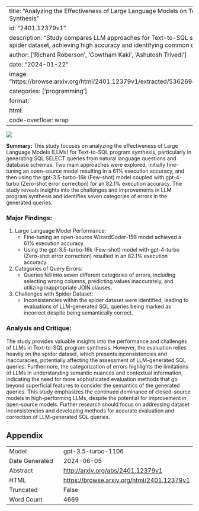
---
title: "Analyzing the Effectiveness of Large Language Models on Text-to-SQL Synthesis"
id: "2401.12379v1"
description: "Study compares LLM approaches for Text-to-SQL synthesis using spider dataset, achieving high accuracy and identifying common query errors."
author: ['Richard Roberson', 'Gowtham Kaki', 'Ashutosh Trivedi']
date: "2024-01-22"
image: "https://browse.arxiv.org/html/2401.12379v1/extracted/5362694/data_format.png"
categories: ['programming']
format:
  html:
    code-overflow: wrap
---

![](https://browse.arxiv.org/html/2401.12379v1/extracted/5362694/data_format.png)

**Summary:**
This study focuses on analyzing the effectiveness of Large Language Models (LLMs) for Text-to-SQL program synthesis, particularly in generating SQL SELECT queries from natural language questions and database schemas. Two main approaches were explored, initially fine-tuning an open-source model resulting in a 61% execution accuracy, and then using the gpt-3.5-turbo-16k (Few-shot) model coupled with gpt-4-turbo (Zero-shot error correction) for an 82.1% execution accuracy. The study reveals insights into the challenges and improvements in LLM program synthesis and identifies seven categories of errors in the generated queries.

### Major Findings:
1. Large Language Model Performance:
    - Fine-tuning an open-source WizardCoder-15B model achieved a 61% execution accuracy.
    - Using the gpt-3.5-turbo-16k (Few-shot) model with gpt-4-turbo (Zero-shot error correction) resulted in an 82.1% execution accuracy.
2. Categories of Query Errors:
    - Queries fell into seven different categories of errors, including selecting wrong columns, predicting values inaccurately, and utilizing inappropriate JOIN clauses.
3. Challenges with Spider Dataset:
    - Inconsistencies within the spider dataset were identified, leading to evaluations of LLM-generated SQL queries being marked as incorrect despite being semantically correct.

### Analysis and Critique:
The study provides valuable insights into the performance and challenges of LLMs in Text-to-SQL program synthesis. However, the evaluation relies heavily on the spider dataset, which presents inconsistencies and inaccuracies, potentially affecting the assessment of LLM-generated SQL queries. Furthermore, the categorization of errors highlights the limitations of LLMs in understanding semantic nuances and contextual information, indicating the need for more sophisticated evaluation methods that go beyond superficial features to consider the semantics of the generated queries. This study emphasizes the continued dominance of closed-source models in high-performing LLMs, despite the potential for improvement in open-source models. Further research should focus on addressing dataset inconsistencies and developing methods for accurate evaluation and correction of LLM-generated SQL queries.

## Appendix

|          |          |
|----------|----------|
| Model     | gpt-3.5-turbo-1106       |
| Date Generated     | 2024-06-05       |
| Abstract | [http://arxiv.org/abs/2401.12379v1](http://arxiv.org/abs/2401.12379v1)        |
| HTML     | [https://browse.arxiv.org/html/2401.12379v1](https://browse.arxiv.org/html/2401.12379v1)       |
| Truncated       | False       |
| Word Count       | 4669       |